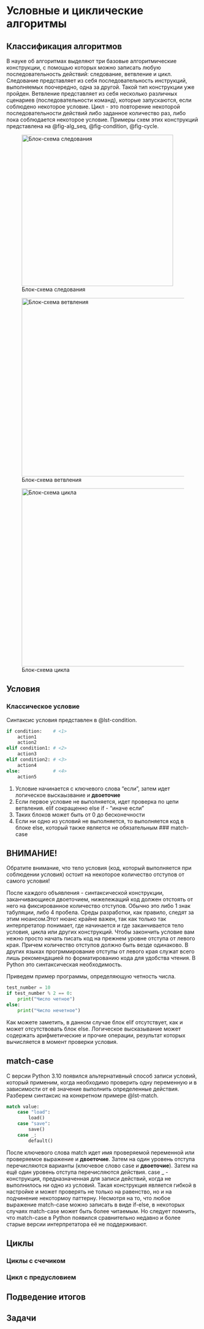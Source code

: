 # Условные и циклические алгоритмы

## Классификация алгоритмов

В науке об алгоритмах выделяют три базовые алгоритмические конструкции, с помощью которых можно записать любую последовательность действий: следование, ветвление и цикл. Следование представляет из себя последовательность инструкций, выполняемых поочередно, одна за другой. Такой тип конструкции уже пройден. Ветвление представляет из себя несколько различных сценариев (последовательности команд), которые запускаются, если соблюдено некоторое условие. Цикл - это повторение некоторой последовательности действий либо заданное количество раз, либо пока соблюдается некоторое условие. Примеры схем этих конструкций представлена на @fig-alg_seq, @fig-condition, @fig-cycle.

![Блок-схема следования](images/5_sequence.png){#fig-alg_seq width="395"}

![Блок-схема ветвления](images/5_condition.png){#fig_condition width="466"}

![Блок-схема цикла](images/5_cycle.png){#fig-cycle width="465"}

## Условия

### Классическое условие

Синтаксис условия представлен в @lst-condition.

``` {#lst-condition .python}
if condition:    # <1>
    action1
    action2
elif condition1: # <2>
    action3
elif condition2: # <3>
    action4
else:            # <4>
    action5
```

1.  Условие начинается с ключевого слова "если", затем идет логическое выскаызвание и **двоеточие**
2.  Если первое условие не выполняется, идет проверка по цепи ветвления. elif сокращенно else if - "иначе если"
3.  Таких блоков может быть от 0 до бесконечности
4.  Если ни одно из условий не выполняется, то выполняется код в блоке else, который также является не обязательным \### match-case

::: callout-important
## ВНИМАНИЕ!

Обратите внимание, что тело условия (код, который выполняется при соблюдении условия) остоит на некоторое количество отступов от самого условия!
:::

После каждого объявления - синтаксической конструкции, заканчивающиеся двоеточием, нижележащий код должен отстоять от него на фиксированное количество отступов. Обычно это либо 1 знак табуляции, либо 4 пробела. Среды разработки, как правило, следят за этим нюансом.Этот нюанс крайне важен, так как только так интерпретатор понимает, где начинается и где заканчивается тело условия, цикла или других конструкций. Чтобы закончить условие вам нежно просто начать писать код на прежнем уровне отступа от левого края. Причем количество отступов должно быть везде одинаково. В других языках прогрммирование отступы от левого края служат всего лишь рекомендацией по форматированию кода для удобства чтения. В Python это синтаксическая необходимость.

Приведем пример программы, определяющую четность числа.

```python
test_number = 10
if test_number % 2 == 0:
    print("Число четное")
else:
    print("Число нечетное")
```

Как можете заметить, в данном случае блок elif отсутствует, как и может отсутствовать блок else. Логическое высказывание может содержать арифметические и прочие операции, результат которых вычисляется в момент проверки условия.

## match-case

С версии Python 3.10 появился альтернативный способ записи условий, который применим, когда необходимо проверить одну переменную и в зависимости от её значение выполнить определенные действия. Разберем синтаксис на конкретном примере @lst-match.

``` {#lst-match .python}
match value:
    case "load":
        load()
    case "save":
        save()
    case _:
        default()
```

После ключевого слова match идет имя проверяемой переменной или проверяемое выражение и **двоеточие**. Затем на один уровень отступа перечисляются варианты (ключевое слово case и **двоеточие**). Затем на ещё один уровень отступа перечисляются действия. case \_ - конструкция, предназначенная для записи действий, когда не выполнилось ни одно из условий. Такая конструкция является гибкой в настройке и может проверять не только на равенство, но и на подчинение некотормоу паттерну. Несмотря на то, что любое выражение match-case можно записать в виде if-else, в некоторых случаях match-case может быть более читаемым. Но следует помнить, что match-case в Python появился сравнительно недавно и более старые версии интерпретатора её не поддерживают.

## Циклы

### Циклы с счечиком

### Цикл с предусловием

## Подведение итогов

## Задачи